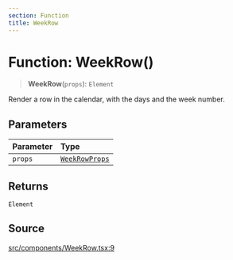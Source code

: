 ```yaml
---
section: Function
title: WeekRow
---
```


# Function: WeekRow()

> **WeekRow**(`props`): `Element`

Render a row in the calendar, with the days and the week number.

## Parameters

| Parameter | Type |
| :------ | :------ |
| `props` | [`WeekRowProps`](/docs/api/next/interfaces/WeekRowProps.mdx) |

## Returns

`Element`

## Source

[src/components/WeekRow.tsx:9](https://github.com/gpbl/react-day-picker/blob/854070dd0/src/components/WeekRow.tsx#L9)
